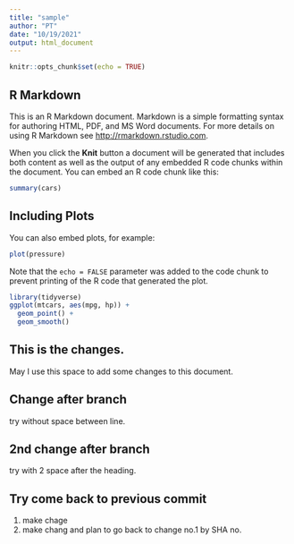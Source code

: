 ```yaml
---
title: "sample"
author: "PT"
date: "10/19/2021"
output: html_document
---
```


```r
knitr::opts_chunk$set(echo = TRUE)
```

## R Markdown

This is an R Markdown document. Markdown is a simple formatting syntax for authoring HTML, PDF, and MS Word documents. For more details on using R Markdown see <http://rmarkdown.rstudio.com>.

When you click the **Knit** button a document will be generated that includes both content as well as the output of any embedded R code chunks within the document. You can embed an R code chunk like this:

```r
summary(cars)
```

## Including Plots

You can also embed plots, for example:

```r
plot(pressure)
```

Note that the `echo = FALSE` parameter was added to the code chunk to prevent printing of the R code that generated the plot.

```r
library(tidyverse)
ggplot(mtcars, aes(mpg, hp)) +
  geom_point() +
  geom_smooth()
```

## This is the changes.

May I use this space to add some changes to this document.

## Change after branch
try without space between line.

## 2nd change after branch


try with 2 space after the heading.

## Try come back to previous commit

1. make chage
2. make chang and plan to go back to change no.1 by SHA no.